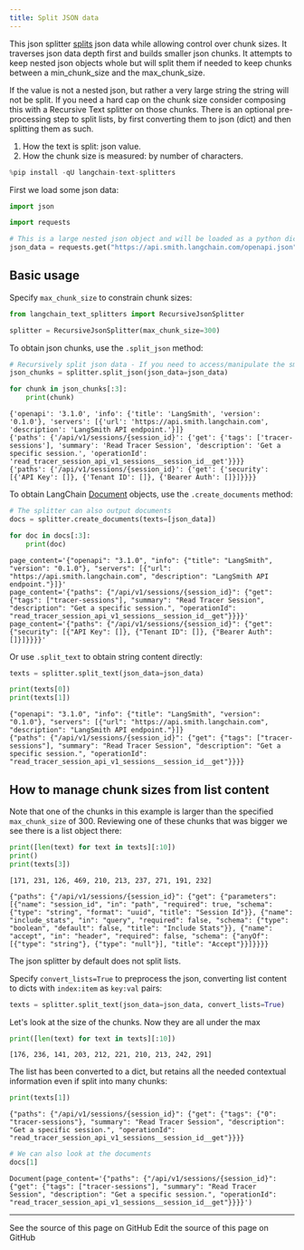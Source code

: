 ```yaml
---
title: Split JSON data
---
```


This json splitter [splits](/oss/python/integrations/splitters/) json data while allowing control over chunk sizes. It traverses json data depth first and builds smaller json chunks. It attempts to keep nested json objects whole but will split them if needed to keep chunks between a min_chunk_size and the max_chunk_size.

If the value is not a nested json, but rather a very large string the string will not be split. If you need a hard cap on the chunk size consider composing this with a Recursive Text splitter on those chunks. There is an optional pre-processing step to split lists, by first converting them to json (dict) and then splitting them as such.

1. How the text is split: json value.
2. How the chunk size is measured: by number of characters.


```python
%pip install -qU langchain-text-splitters
```

First we load some json data:


```python
import json

import requests

# This is a large nested json object and will be loaded as a python dict
json_data = requests.get("https://api.smith.langchain.com/openapi.json").json()
```

## Basic usage

Specify `max_chunk_size` to constrain chunk sizes:


```python
from langchain_text_splitters import RecursiveJsonSplitter

splitter = RecursiveJsonSplitter(max_chunk_size=300)
```

To obtain json chunks, use the `.split_json` method:


```python
# Recursively split json data - If you need to access/manipulate the smaller json chunks
json_chunks = splitter.split_json(json_data=json_data)

for chunk in json_chunks[:3]:
    print(chunk)
```
```output
{'openapi': '3.1.0', 'info': {'title': 'LangSmith', 'version': '0.1.0'}, 'servers': [{'url': 'https://api.smith.langchain.com', 'description': 'LangSmith API endpoint.'}]}
{'paths': {'/api/v1/sessions/{session_id}': {'get': {'tags': ['tracer-sessions'], 'summary': 'Read Tracer Session', 'description': 'Get a specific session.', 'operationId': 'read_tracer_session_api_v1_sessions__session_id__get'}}}}
{'paths': {'/api/v1/sessions/{session_id}': {'get': {'security': [{'API Key': []}, {'Tenant ID': []}, {'Bearer Auth': []}]}}}}
```
To obtain LangChain [Document](https://python.langchain.com/api_reference/core/documents/langchain_core.documents.base.Document.html) objects, use the `.create_documents` method:


```python
# The splitter can also output documents
docs = splitter.create_documents(texts=[json_data])

for doc in docs[:3]:
    print(doc)
```
```output
page_content='{"openapi": "3.1.0", "info": {"title": "LangSmith", "version": "0.1.0"}, "servers": [{"url": "https://api.smith.langchain.com", "description": "LangSmith API endpoint."}]}'
page_content='{"paths": {"/api/v1/sessions/{session_id}": {"get": {"tags": ["tracer-sessions"], "summary": "Read Tracer Session", "description": "Get a specific session.", "operationId": "read_tracer_session_api_v1_sessions__session_id__get"}}}}'
page_content='{"paths": {"/api/v1/sessions/{session_id}": {"get": {"security": [{"API Key": []}, {"Tenant ID": []}, {"Bearer Auth": []}]}}}}'
```
Or use `.split_text` to obtain string content directly:


```python
texts = splitter.split_text(json_data=json_data)

print(texts[0])
print(texts[1])
```
```output
{"openapi": "3.1.0", "info": {"title": "LangSmith", "version": "0.1.0"}, "servers": [{"url": "https://api.smith.langchain.com", "description": "LangSmith API endpoint."}]}
{"paths": {"/api/v1/sessions/{session_id}": {"get": {"tags": ["tracer-sessions"], "summary": "Read Tracer Session", "description": "Get a specific session.", "operationId": "read_tracer_session_api_v1_sessions__session_id__get"}}}}
```
## How to manage chunk sizes from list content

Note that one of the chunks in this example is larger than the specified `max_chunk_size` of 300. Reviewing one of these chunks that was bigger we see there is a list object there:


```python
print([len(text) for text in texts][:10])
print()
print(texts[3])
```
```output
[171, 231, 126, 469, 210, 213, 237, 271, 191, 232]

{"paths": {"/api/v1/sessions/{session_id}": {"get": {"parameters": [{"name": "session_id", "in": "path", "required": true, "schema": {"type": "string", "format": "uuid", "title": "Session Id"}}, {"name": "include_stats", "in": "query", "required": false, "schema": {"type": "boolean", "default": false, "title": "Include Stats"}}, {"name": "accept", "in": "header", "required": false, "schema": {"anyOf": [{"type": "string"}, {"type": "null"}], "title": "Accept"}}]}}}}
```
The json splitter by default does not split lists.

Specify `convert_lists=True` to preprocess the json, converting list content to dicts with `index:item` as `key:val` pairs:


```python
texts = splitter.split_text(json_data=json_data, convert_lists=True)
```

Let's look at the size of the chunks. Now they are all under the max


```python
print([len(text) for text in texts][:10])
```
```output
[176, 236, 141, 203, 212, 221, 210, 213, 242, 291]
```
The list has been converted to a dict, but retains all the needed contextual information even if split into many chunks:


```python
print(texts[1])
```
```output
{"paths": {"/api/v1/sessions/{session_id}": {"get": {"tags": {"0": "tracer-sessions"}, "summary": "Read Tracer Session", "description": "Get a specific session.", "operationId": "read_tracer_session_api_v1_sessions__session_id__get"}}}}
```

```python
# We can also look at the documents
docs[1]
```



```output
Document(page_content='{"paths": {"/api/v1/sessions/{session_id}": {"get": {"tags": ["tracer-sessions"], "summary": "Read Tracer Session", "description": "Get a specific session.", "operationId": "read_tracer_session_api_v1_sessions__session_id__get"}}}}')
```

---

<CardGroup cols={2}>
  <Card title="View Source" icon="eye" href="https://github.com/langchain-ai/docs/blob/main/src/oss/python/integrations/splitters/recursive_json_splitter.mdx">
    See the source of this page on GitHub
  </Card>
  <Card title="Edit Source" icon="pen-to-square" href="https://github.com/langchain-ai/docs/edit/main/src/oss/python/integrations/splitters/recursive_json_splitter.mdx">
    Edit the source of this page on GitHub
  </Card>
</CardGroup>
